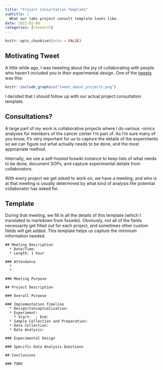 ```yaml
---
title: "Project Consultation Template"
subtitle: |
  What our labs project consult template looks like.
date: 2022-02-08
categories: [research]
---
```



```r
knitr::opts_chunk$set(echo = FALSE)
```

## Motivating Tweet

A little while ago, I was tweeting about the joy of collaborating with people who haven't included you in their experimental design.
One of the [tweets](https://twitter.com/rmflight/status/1490155702438219777?s=20&t=W4cx7JY3qDHEaJUpKjehyw) was this:

```r
knitr::include_graphics("tweet_about_projects.png")
```

I decided that I should follow up with our actual project consultation template.

## Consultations?

A large part of my work is collaborative projects where I do various -omics analyses for members of the cancer center I'm part of.
As I'm sure many of you know, it's very important for us to capture the details of the experiments so we can figure out what actually needs to be done, and the most appropriate method.

Internally, we use a self-hosted foswiki instance to keep lists of what needs to be done, document SOPs, and capture experimental details from collaborators.

With every project we get asked to work on, we have a meeting, and who is at that meeting is usually determined by what kind of analysis the potential collaborator has asked for.

## Template

During that meeting, we fill in all the details of this template (which I translated to markdown from foswiki).
Obviously, not all of the fields necessarily get filled out for each project, and sometimes other custom fields will get added.
This template helps us capture the minimum information needed.

```
## Meeting Description
  * Date/Time: 
  * Length: 1 hour

### Attendance
  * 
  * 

### Meeting Purpose

## Project Description

### Overall Purpose

### Implementation Timeline
  * Design/Conceptualization:
  * Experiment: 
    * Start:  ; End:
  * Sample Collection and Preparation:
  * Data Collection:
  * Data Analysis:

### Experimental Design

### Specific Data Analysis Questions

## Conclusions

### TODO

```
